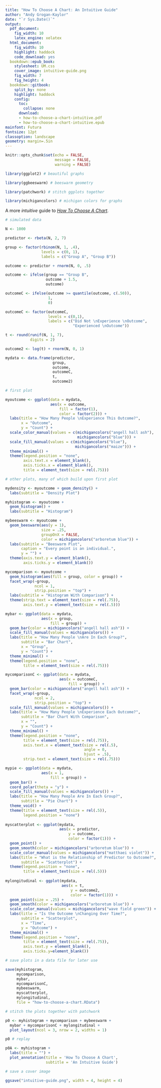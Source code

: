 ```yaml
---
title: "How To Choose A Chart: An Intuitive Guide"
author: "Andy Grogan-Kaylor"
date: "`r Sys.Date()`"
output:
  pdf_document: 
    fig_width: 10
    latex_engine: xelatex
  html_document:
    fig_width: 10
    highlight: haddock
    code_download: yes
  bookdown::epub_book: 
    stylesheet: UM.css 
    cover_image: intuitive-guide.png
    fig_width: 7
    fig_height: 4
  bookdown::gitbook:
    split_by: none
    highlight: haddock
    config:
      toc:
        collapse: none
      download:
      - how-to-choose-a-chart-intuitive.pdf
      - how-to-choose-a-chart-intuitive.epub
mainfont: Futura
fontsize: 12pt
classoption: landscape
geometry: margin=.5in
---
```


```r

knitr::opts_chunk$set(echo = FALSE,
                      message = FALSE,
                      warning = FALSE)

library(ggplot2) # beautiful graphs

library(ggbeeswarm) # beeswarm geometry

library(patchwork) # stitch ggplots together

library(michigancolors) # michigan colors for graphs

```

A more *intuitive* guide to [*How To Choose A Chart*](https://agrogan1.github.io/dataviz/how-to-choose-a-chart/how-to-choose-a-chart-a-visual-guide.pdf).

```r

# simulated data

N <- 1000

predictor <- rbeta(N, 2, 7)

group <- factor(rbinom(N, 1, .4),
                levels = c(0, 1),
                labels = c("Group A", "Group B"))

outcome <- predictor + rnorm(N, 0, .5)

outcome <- ifelse(group == "Group B",
                  outcome + 1.5,
                  outcome)

outcomeC <- ifelse(outcome >= quantile(outcome, c(.50)),
                   1,
                   0)

outcomeC <- factor(outcomeC,
                   levels = c(0,1),
                   labels = c("Did Not \nExperience \nOutcome", 
                              "Experienced \nOutcome"))

t <- round(runif(N, 1, 7), 
           digits = 2)

outcome2 <- log(t) + rnorm(N, 0, 1)

mydata <- data.frame(predictor, 
                     group, 
                     outcome, 
                     outcomeC,
                     t,
                     outcome2)


```

```r

# first plot

myoutcome <- ggplot(data = mydata,
                    aes(x = outcome,
                        fill = factor(1),
                        color = factor(2))) +
  labs(title = "How Many People \nExperience This Outcome?",
       x = "Outcome",
       y = "Count") +
  scale_color_manual(values = c(michigancolors("angell hall ash"), 
                                michigancolors("blue"))) +
  scale_fill_manual(values = c(michigancolors("blue"),
                               michigancolors("maize"))) +
  theme_minimal() +
  theme(legend.position = "none",
        axis.text.x = element_blank(),
        axis.ticks.x = element_blank(),
        title = element_text(size = rel(.75)))

```

```r

# other plots, many of which build upon first plot

mydensity <- myoutcome + geom_density() +
  labs(subtitle = "Density Plot")

myhistogram <- myoutcome + 
  geom_histogram() +
  labs(subtitle = "Histogram")

mybeeswarm <- myoutcome + 
  geom_beeswarm(aes(y = 1), 
                size = .25,
                groupOnX = FALSE,
                color = michigancolors("arboretum blue")) +
  labs(subtitle = "Beeswarm Plot",
       caption = "Every point is an individual.",
       y = "") +
  theme(axis.text.y = element_blank(),
        axis.ticks.y = element_blank())

mycomparison <- myoutcome + 
  geom_histogram(aes(fill = group, color = group)) + 
  facet_wrap(~group, 
             ncol = 1, 
             strip.position = "top") +
  labs(subtitle = "Histogram With Comparison") +
  theme(strip.text = element_text(size = rel(.75)),
        axis.text.y = element_text(size = rel(.5)))

mybar <- ggplot(data = mydata,
                aes(x = group,
                    fill = group)) +
  geom_bar(color = michigancolors("angell hall ash")) +
  scale_fill_manual(values = michigancolors()) +
  labs(title = "How Many People \nAre In Each Group?",
       subtitle = "Bar Chart",
       x = "Group",
       y = "Count") +
  theme_minimal() +
  theme(legend.position = "none",
        title = element_text(size = rel(.75)))

mycomparisonC <- ggplot(data = mydata,
                        aes(x = outcomeC,
                            fill = group)) +
  geom_bar(color = michigancolors("angell hall ash")) + 
  facet_wrap(~group,
             ncol = 2, 
             strip.position = "top") +
  scale_fill_manual(values = michigancolors()) +
  labs(title = "How Many People \nExperience Each Outcome?",
       subtitle = "Bar Chart With Comparison",
       x = "",
       y = "Count") +
  theme_minimal() +
  theme(legend.position = "none",
        title = element_text(size = rel(.75)),
        axis.text.x = element_text(size = rel(.5),
                                   angle = 0,
                                   hjust = .5),
        strip.text = element_text(size = rel(.75)))

mypie <- ggplot(data = mydata,
                aes(x = 1,
                    fill = group)) +
  geom_bar() +
  coord_polar(theta = "y") +
  scale_fill_manual(values = michigancolors()) +
  labs(title = "How Many People Are In Each Group?",
       subtitle = "Pie Chart") +
  theme_void() +
  theme(title = element_text(size = rel(.5)),
        legend.position = "none")
  
myscatterplot <- ggplot(mydata,
                        aes(x = predictor,
                            y = outcome,
                            color = factor(1))) +
  geom_point() +
  geom_smooth(color = michigancolors("arboretum blue")) +
  scale_color_manual(values = michigancolors("matthaei violet")) +
  labs(title = "What is the Relationship of Predictor to Outcome?",
       subtitle = "Scatterplot") +
  theme(legend.position = "none",
        title = element_text(size = rel(.5)))
  
mylongitudinal <- ggplot(mydata,
                         aes(x = t,
                             y = outcome2,
                             color = factor(1))) +
  geom_point(size = .25) +
  geom_smooth(color = michigancolors("arboretum blue")) +
  scale_color_manual(values = michigancolors("wave field green")) +
  labs(title = "Is the Outcome \nChanging Over Time?",
       subtitle = "Scatterplot",
       x = "Time",
       y = "Outcome") +
  theme_minimal() +
  theme(legend.position = "none",
        title = element_text(size = rel(.75)),
        axis.text.y = element_blank(),
        axis.ticks.y=element_blank())

```

```r

# save plots in a data file for later use

save(myhistogram, 
     mycomparison,
     mybar,
     mycomparisonC,
     mybeeswarm,
     myscatterplot,
     mylongitudinal,
     file = "how-to-choose-a-chart.RData")

```


```r

# stitch the plots together with patchwork

p0 <- myhistogram + mycomparison + mybeeswarm +
  mybar + mycomparisonC + mylongitudinal +
  plot_layout(ncol = 3, nrow = 2, widths = 1)

p0 # replay

p0A <- myhistogram + 
  labs(title = "") +
  plot_annotation(title = 'How To Choose A Chart', 
                  subtitle = 'An Intuitive Guide')

# save a cover image

ggsave("intuitive-guide.png", width = 4, height = 4)

```

